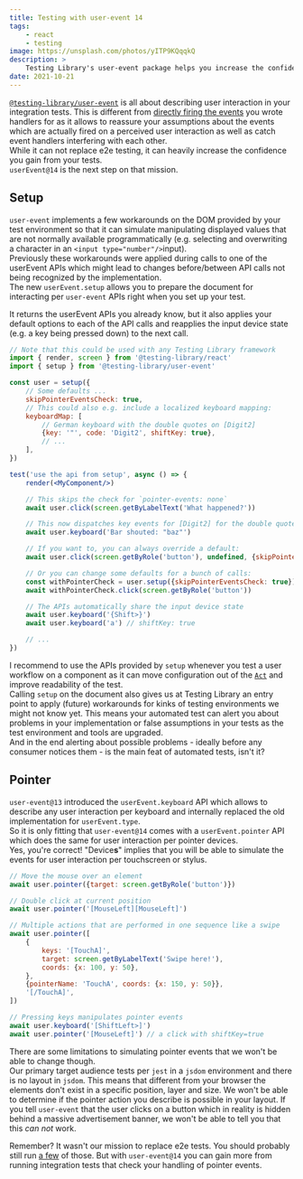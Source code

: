 ```yaml
---
title: Testing with user-event 14
tags:
    - react
    - testing
image: https://unsplash.com/photos/yITP9KQqqkQ
description: >
    Testing Library's user-event package helps you increase the confidence gained from your tests. Let's take a look at the upcoming version.
date: 2021-10-21
---
```


[`@testing-library/user-event`](https://github.com/testing-library/user-event) is all about describing user interaction in your integration tests. This is different from [directly firing the events](https://testing-library.com/docs/dom-testing-library/api-events#fireevent) you wrote handlers for as it allows to reassure your assumptions about the events which are actually fired on a perceived user interaction as well as catch event handlers interfering with each other.  
While it can not replace e2e testing, it can heavily increase the confidence you gain from your tests.  
`userEvent@14` is the next step on that mission.

## Setup

`user-event` implements a few workarounds on the DOM provided by your test environment so that it can simulate manipulating displayed values that are not normally available programmatically (e.g. selecting and overwriting a character in an `<input type="number"/>`input).  
Previously these workarounds were applied during calls to one of the userEvent APIs which might lead to changes before/between API calls not being recognized by the implementation.  
The new `userEvent.setup` allows you to prepare the document for interacting per `user-event` APIs right when you set up your test.

It returns the userEvent APIs you already know, but it also applies your default options to each of the API calls and reapplies the input device state (e.g. a key being pressed down) to the next call.

```jsx
// Note that this could be used with any Testing Library framework
import { render, screen } from '@testing-library/react'
import { setup } from '@testing-library/user-event'

const user = setup({
    // Some defaults ...
    skipPointerEventsCheck: true,
    // This could also e.g. include a localized keyboard mapping:
    keyboardMap: [
        // German keyboard with the double quotes on [Digit2]
        {key: '"', code: 'Digit2', shiftKey: true},
        // ...
    ],
})

test('use the api from setup', async () => {
    render(<MyComponent/>)

    // This skips the check for `pointer-events: none`
    await user.click(screen.getByLabelText('What happened?'))

    // This now dispatches key events for [Digit2] for the double quotes
    await user.keyboard('Bar shouted: "baz"')

    // If you want to, you can always override a default:
    await user.click(screen.getByRole('button'), undefined, {skipPointerEventsCheck: false})

    // Or you can change some defaults for a bunch of calls:
    const withPointerCheck = user.setup({skipPointerEventsCheck: true})
    await withPointerCheck.click(screen.getByRole('button'))

    // The APIs automatically share the input device state
    await user.keyboard('{Shift>}')
    await user.keyboard('a') // shiftKey: true

    // ...
})
```

I recommend to use the APIs provided by `setup` whenever you test a user workflow on a component as it can move configuration out of the [`Act`](https://wiki.c2.com/?ArrangeActAssert) and improve readability of the test.  
Calling `setup` on the document also gives us at Testing Library an entry point to apply (future) workarounds for kinks of testing environments we might not know yet. This means your automated test can alert you about problems in your implementation or false assumptions in your tests as the test environment and tools are upgraded.  
And in the end alerting about possible problems - ideally before any consumer notices them - is the main feat of automated tests, isn't it?

## Pointer

`user-event@13` introduced the `userEvent.keyboard` API which allows to describe any user interaction per keyboard and internally replaced the old implementation for `userEvent.type`.  
So it is only fitting that `user-event@14` comes with a `userEvent.pointer` API which does the same for user interaction per pointer devices.  
Yes, you're correct! "Device**s**" implies that you will be able to simulate the events for user interaction per touchscreen or stylus.

```jsx
// Move the mouse over an element
await user.pointer({target: screen.getByRole('button')})

// Double click at current position
await user.pointer('[MouseLeft][MouseLeft]')

// Multiple actions that are performed in one sequence like a swipe
await user.pointer([
    {
        keys: '[TouchA]',
        target: screen.getByLabelText('Swipe here!'),
        coords: {x: 100, y: 50},
    },
    {pointerName: 'TouchA', coords: {x: 150, y: 50}},
    '[/TouchA]',
])

// Pressing keys manipulates pointer events
await user.keyboard('[ShiftLeft>]')
await user.pointer('[MouseLeft]') // a click with shiftKey=true
```

There are some limitations to simulating pointer events that we won't be able to change though.  
Our primary target audience tests per `jest` in a `jsdom` environment and there is no layout in `jsdom`. This means that different from your browser the elements don't exist in a specific position, layer and size. We won't be able to determine if the pointer action you describe is possible in your layout. If you tell `user-event` that the user clicks on a button which in reality is hidden behind a massive advertisement banner, we won't be able to tell you that this *can not* work.

Remember? It wasn't our mission to replace e2e tests. You should probably still run [a few](https://kentcdodds.com/blog/write-tests) of those.
But with `user-event@14` you can gain more from running integration tests that check your handling of pointer events.

